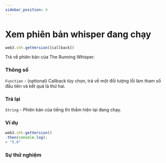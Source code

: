 ```yaml
---
sidebar_position: 4
---
```


# Xem phiên bản whisper đang chạy

```javascript
web3.shh.getVersion([callback])
```
Trả về phiên bản của The Running Whisper.
### Thông số
`Function` - (optional) Callback tùy chọn, trả về một đối tượng lỗi làm tham số đầu tiên và kết quả là thứ hai.
### Trả lại
`String` - Phiên bản của tiếng thì thầm hiện tại đang chạy.

### Ví dụ
```javascript
web3.shh.getVersion()
.then(console.log);
> "5.0"
```
### Sự thử nghiệm
<Version/>